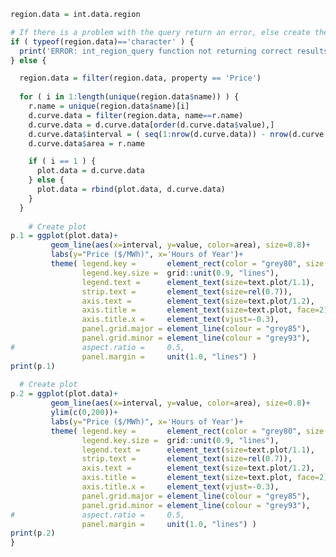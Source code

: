 
```r

region.data = int.data.region

# If there is a problem with the query return an error, else create the plots.
if ( typeof(region.data)=='character' ) { 
  print('ERROR: int_region_query function not returning correct results.')
} else {

  region.data = filter(region.data, property == 'Price')
  
  for ( i in 1:length(unique(region.data$name)) ) {
    r.name = unique(region.data$name)[i]
    d.curve.data = filter(region.data, name==r.name)
    d.curve.data = d.curve.data[order(d.curve.data$value),]
    d.curve.data$interval = ( seq(1:nrow(d.curve.data)) - nrow(d.curve.data) )*-1
    d.curve.data$area = r.name

    if ( i == 1 ) {
      plot.data = d.curve.data
    } else {
      plot.data = rbind(plot.data, d.curve.data)
    }
  }
  
    # Create plot
p.1 = ggplot(plot.data)+
         geom_line(aes(x=interval, y=value, color=area), size=0.8)+  
         labs(y="Price ($/MWh)", x='Hours of Year')+
         theme( legend.key =       element_rect(color = "grey80", size = 0.4),
                legend.key.size =  grid::unit(0.9, "lines"), 
                legend.text =      element_text(size=text.plot/1.1),
                strip.text =       element_text(size=rel(0.7)),
                axis.text =        element_text(size=text.plot/1.2), 
                axis.title =       element_text(size=text.plot, face=2), 
                axis.title.x =     element_text(vjust=-0.3),
                panel.grid.major = element_line(colour = "grey85"),
                panel.grid.minor = element_line(colour = "grey93"),
#               aspect.ratio =     0.5,
                panel.margin =     unit(1.0, "lines") )
print(p.1)
  
  # Create plot
p.2 = ggplot(plot.data)+
         geom_line(aes(x=interval, y=value, color=area), size=0.8)+  
         ylim(c(0,200))+
         labs(y="Price ($/MWh)", x='Hours of Year')+
         theme( legend.key =       element_rect(color = "grey80", size = 0.4),
                legend.key.size =  grid::unit(0.9, "lines"), 
                legend.text =      element_text(size=text.plot/1.1),
                strip.text =       element_text(size=rel(0.7)),
                axis.text =        element_text(size=text.plot/1.2), 
                axis.title =       element_text(size=text.plot, face=2), 
                axis.title.x =     element_text(vjust=-0.3),
                panel.grid.major = element_line(colour = "grey85"),
                panel.grid.minor = element_line(colour = "grey93"),
#               aspect.ratio =     0.5,
                panel.margin =     unit(1.0, "lines") )
print(p.2)
}
```
